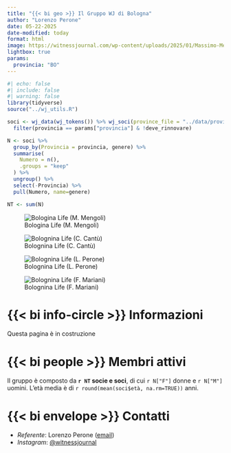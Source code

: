 ```yaml
---
title: "{{< bi geo >}} Il Gruppo WJ di Bologna"
author: "Lorenzo Perone"
date: 05-22-2025
date-modified: today
format: html
image: https://witnessjournal.com/wp-content/uploads/2025/01/Massimo-Mengoli_004.jpg
lightbox: true
params:
  provincia: "BO"
---
```


```r
#| echo: false
#| include: false
#| warning: false
library(tidyverse)
source("../wj_utils.R")

soci <- wj_data(wj_tokens()) %>% wj_soci(province_file = "../data/province.txt") %>% 
  filter(provincia == params["provincia"] & !deve_rinnovare)

N <- soci %>% 
  group_by(Provincia = provincia, genere) %>% 
  summarise(
    Numero = n(),
    .groups = "keep"
  ) %>% 
  ungroup() %>% 
  select(-Provincia) %>% 
  pull(Numero, name=genere)

NT <- sum(N)
```


:::{layout-ncol=4}
![Bologina Life (M. Mengoli)](https://witnessjournal.com/wp-content/uploads/2025/01/Massimo-Mengoli_004.jpg){.lightbox group="gallery"}

![Bolognina Life (C. Cantù)](https://witnessjournal.com/wp-content/uploads/2025/01/Claudio-Cantu_001.jpg){.lightbox group="gallery"}

![Bolognina Life (L. Perone)](https://witnessjournal.com/wp-content/uploads/2025/01/Lorenzo-Perone_010.jpg){.lightbox group="gallery"}

![Bolognina Life (F. Mariani)](https://witnessjournal.com/wp-content/uploads/2025/01/Franca-Mariani_003.jpg){.lightbox group="gallery"}
:::

# {{< bi info-circle >}} Informazioni 

::: callout-note
Questa pagina è in costruzione
:::


# {{< bi people >}} Membri attivi

Il gruppo è composto da **`r NT` socie e soci**, di cui `r N["F"]` donne e `r N["M"]` uomini. L'età media è di `r round(mean(soci$età, na.rm=TRUE))` anni.

# {{< bi envelope >}} Contatti

* *Referente*: Lorenzo Perone ([email ](mailto:lorenzo.perone@witnessjournal.com))
* *Instagram*: [@witnessjournal](https://www.instagram.com/witnessjournal/)